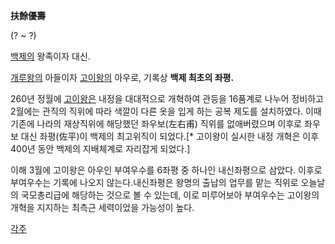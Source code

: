 '''扶餘優壽'''

(? ~ ?)

[[백제]]의 왕족이자 대신.

[[개루왕]]의 아들이자 [[고이왕]]의 아우로, 기록상 '''백제 최초의 좌평.'''

260년 정월에 [[고이왕]]은 내정을 대대적으로 개혁하여 관등을 16품계로 나누어 정비하고 2월에는 관직의 직위에 따라 색깔이 다른 옷을 입게 하는 공복 제도를 설치하였다. 이때 기존에 나라의 재상직위에 해당했던 좌우보(左右甫) 직위를 없애버렸으며 이후로 좌우보 대신 좌평(佐平)이 백제의 최고위직이 되었다.[* 고이왕이 실시한 내정 개혁은 이후 400년 동안 백제의 지배체계로 자리잡게 되었다.]

이해 3월에 고이왕은 아우인 부여우수를  6좌평 중 하나인 내신좌평으로 삼았다. 이후로 부여우수는 기록에 나오지 않는다.내신좌평은 왕명의 출납의 업무를 맡는 직위로 오늘날의 국모총리급에 해당하는 것으로 볼 수 있는데, 이로 미루어보아 부여우수는 고이왕의 개혁을 지지하는 최측근 세력이었을 가능성이 높다.

[[각주]]
